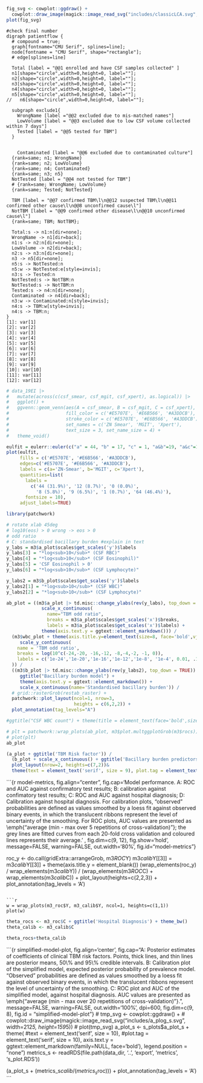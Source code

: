 <!-- method -->
```r

fig_svg <- cowplot::ggdraw() + 
  cowplot::draw_image(magick::image_read_svg("includes/classicLCA.svg", width=212*5))
plot(fig_svg)
```

<!-- Result -->

```diagrammer
#check final number
digraph patientflow {
  # compound = true;
  graph[fontname="CMU Serif", splines=line];
  node[fontname = "CMU Serif", shape="rectangle"];
  # edge[splines=line]
  
  Total [label = "@@1 enrolled and have CSF samples collected" ]
  n1[shape="circle",width=0,height=0, label=""];
  n2[shape="circle",width=0,height=0, label=""];
  n3[shape="circle",width=0,height=0, label=""];
  n4[shape="circle",width=0,height=0, label=""];
  n5[shape="circle",width=0,height=0, label=""];
//   n6[shape="circle",width=0,height=0, label=""];

  subgraph exclude1{
    WrongName [label ="@@2 excluded due to mis-matched names"]
    LowVolume [label = "@@3 excluded due to low CSF volume collected within 7 days"]
    Tested [label = "@@5 tested for TBM"]
  }
  

    Contaminated [label = "@@6 excluded due to contaminated culture"]
  {rank=same; n1; WrongName}
  {rank=same; n2; LowVolume}
  {rank=same; n4; Contaminated}
  {rank=same; n3; n5}
  NotTested [label = "@@4 not tested for TBM"]
  # {rank=same; WrongName; LowVolume}
  {rank=same; Tested; NotTested}
  
  TBM [label = "@@7 confirmed TBM\l\n@@12 suspected TBM\l\n@@11 confirmed other cause\l\n@@8 unconfirmed cause\l"]
  NotTBM [label = "@@9 confirmed other disease\l\n@@10 unconfirmed cause\l"]
  {rank=same; TBM; NotTBM};
  
  Total:s -> n1:n[dir=none];
  WrongName -> n1[dir=back];
  n1:s -> n2:n[dir=none];
  LowVolume -> n2[dir=back];
  n2:s -> n3:n[dir=none];
  n3 -> n5[dir=none];
  n5:s -> NotTested:n
  n5:w -> NotTested:e[style=invis];
  n3:s -> Tested:n
  NotTested:s -> NotTBM:n
  NotTested:s -> NotTBM:n
  Tested:s -> n4:n[dir=none]; 
  Contaminated -> n4[dir=back];
  n3:w -> Contaminated:n[style=invis];
  n4:s -> TBM:w[style=invis];
  n4:s -> TBM:n;
}
[1]: var[1]
[2]: var[2]
[3]: var[3]
[4]: var[4]
[5]: var[5]
[6]: var[6]
[7]: var[7]
[8]: var[8]
[9]: var[9]
[10]: var[10]
[11]: var[11]
[12]: var[12]
```

```r

# data_19EI |>
#   mutate(across(c(csf_smear, csf_mgit, csf_xpert), as.logical)) |>
#   ggplot() +
#   ggvenn::geom_venn(aes(A = csf_smear, B = csf_mgit, C = csf_xpert), 
#                     fill_color = c('#E5707E', '#E6B566', '#A3DDCB'),
#                     stroke_color = c('#E5707E', '#E6B566', '#A3DDCB'),
#                     set_names = c('ZN Smear', 'MGIT', 'Xpert'),
#                     text_size = 3, set_name_size = 4) +
#   theme_void()

eulfit = eulerr::euler(c("a" = 44, "b" = 17, "c" = 1, "a&b"=19, "a&c"=14, "b&c"=8, "a&b&c"=64))
plot(eulfit, 
     fills = c('#E5707E', '#E6B566', '#A3DDCB'), 
     edges=c('#E5707E', '#E6B566', '#A3DDCB'), 
     labels = c(a='ZN-Smear', b='MGIT', c='Xpert'), 
     quantities=list(
       labels =
         c('44 (31.9%)', '12 (8.7%)', '0 (0.0%)', 
           '8 (5.8%)', '9 (6.5%)', '1 (0.7%)', '64 (46.4%)'), 
       fontsize = 10), 
     adjust_labels=TRUE)
```

```r

library(patchwork)

# rotate xlab 45deg
# log10(eos) > 0 wrong -> eos > 0
# odd ratio
# C: standardised bacillary burden #explain in text
y_labs = m3$a_plot$scales$get_scales('y')$labels
y_labs[3] = "*log<sub>10</sub>* (CSF RBC)"
y_labs[4] = "*log<sub>10</sub>* (CSF Eosinophil)" 
y_labs[5] = 'CSF Eosinophil > 0'
y_labs[6] = "*log<sub>10</sub>* (CSF Lymphocyte)"

y_labs2 = m3$b_plot$scales$get_scales('y')$labels
y_labs2[1] = "*log<sub>10</sub>* (CSF WBC)"  
y_labs2[2] = "*log<sub>10</sub>* (CSF Lymphocyte)"

ab_plot = ((m3$a_plot |> td.misc::change_ylabs(rev(y_labs), top_down = TRUE)) + ggtitle("Prevalence model") + 
             scale_x_continuous(
               name="TBM odd ratio",
               breaks = m3$a_plot$scales$get_scales('x')$breaks,
               labels = m3$a_plot$scales$get_scales('x')$labels) + 
             theme(axis.text.y = ggtext::element_markdown())) / 
  (m3$wbc_plot + theme(axis.title.y=element_text(size=8, face='bold',vjust=-45, color=grey(.3))) +
     scale_y_continuous(
    name = 'TBM odd ratio',
    breaks = log(10^c(-24,-20, -16,-12, -8,-4,-2, -1, 0)),
    labels = c('1e-24','1e-20','1e-16','1e-12','1e-8', '1e-4', 0.01, .1, 1)
  )) /
  ((m3$b_plot |> td.misc::change_ylabs(rev(y_labs2), top_down = TRUE)) + 
     ggtitle("Bacillary burden model") + 
     theme(axis.text.y = ggtext::element_markdown()) + 
     scale_x_continuous(name='Standardised bacillary burden')) /
  # grid::rasterGrob(restab_raster) + 
  patchwork::plot_layout(ncol=1, nrow=3, 
                         heights = c(6,2,2)) + 
  plot_annotation(tag_levels="A")

#ggtitle("CSF WBC count") + theme(title = element_text(face='bold',size=6), title.po

# plt = patchwork::wrap_plots(ab_plot, m3$plot.multggplotGrob(m3$rocs)) + plot_annotation(tag_levels="A")
# plot(plt)
ab_plot
```



```r
(a_plot + ggtitle('TBM Risk factor')) /
  (b_plot + scale_x_continuous() + ggtitle('Bacillary burden predictors')) + 
  plot_layout(nrow=2, heights=c(7,2))&
  theme(text = element_text('serif', size = 9), plot.tag = element_text('serif', size = 9), axis.text.y = ggtext::element_markdown(family=NULL, face='bold'), legend.position = "none") 
```


```{r model-metrics, fig.align="center", fig.cap='Model performance. A: ROC and AUC against confirmatory test results; B: calibration against confimatory test results; C: ROC and AUC against hospital diagnosis; D: Calibration against hospital diagnosis. For calibration plots, “observed” probabilities are defined as values smoothed by a loess fit against observed binary events, in which the translucent ribbons represent the level of uncertainty of the smoothing. For ROC plots, AUC values are presented as \\emph{“average (min - max over 5 repetitions of cross-validation)”}; the grey lines are fitted curves from each 20-fold cross validation and coloured lines represents their average.' , fig.dim=c(9, 12), fig.show='hold', message=FALSE, warning=FALSE, out.width='80%', fig.id="model-metrics"}

roc_y <- do.call(gridExtra::arrangeGrob, m3$ROC$Y)
m3$calib$Y[[3]] = m3$calib$Y[[3]] + theme(axis.title.y = element_blank())
(wrap_elements(roc_y) / wrap_elements(m3$calib$Y)) /
  (wrap_elements(m3$ROC$C) + wrap_elements(m3$calib$C)) + 
  plot_layout(heights=c(2,2,3)) +
  plot_annotation(tag_levels = 'A')
```

```r
w = wrap_plots(m3_roc$Y, m3_calib$Y, ncol=1, heights=c(1,1))
plot(w)
```

```r
theta_rocs <- m3_roc$C + ggtitle('Hospital Diagnosis') + theme_bw()
theta_calib <- m3_calib$C
```

```r
theta_rocs+theta_calib
```

```{r simplified-model-plot, fig.align='center', fig.cap="A: Posterior estimates of coefficients of clinical TBM risk factors. Points, thick lines, and thin lines are posterior means, 50\\% and 95\\% credible intervals. B: Calibration plot of the simplified model, expected posterior probability of prevalence model. “Observed” probabilities are defined as values smoothed by a loess fit against observed binary events, in which the translucent ribbons represent the level of uncertainty of the smoothing. C: ROC plot and AUC of the simplified model, against hospital diagnosis. AUC values are presented as \\emph{“average (min - max over 20 repetitions of cross-validation)”}.", message=FALSE, warning=FALSE, out.width='100%', dpi=600, fig.dim=c(9, 8), fig.id = "simplified-model-plot"}
# tmp_svg <- cowplot::ggdraw() + 
#   cowplot::draw_image(magick::image_read_svg("includes/a_plog_s.svg", width=212*5, height=159*5))
# plot(tmp_svg)
a_plot_s <- s_plots$a_plot_s + 
  theme(
    #text = element_text('serif', size = 10), 
    #plot.tag = element_text('serif', size = 10), 
    axis.text.y = ggtext::element_markdown(family=NULL, face='bold'), legend.position = "none") 
metrics_s <- readRDS(file.path(data_dir, '..', 'export', 'metrics', 's_plot.RDS')) 

(a_plot_s + (metrics_s$calib/ (metrics_s$roc))) + plot_annotation(tag_levels = 'A')
```
